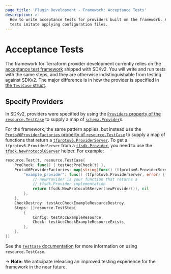 ```yaml
---
page_title: 'Plugin Development - Framework: Acceptance Tests'
description: >-
  How to write acceptance tests for providers built on the framework. Acceptance
  tests imitate applying configuration files.
---
```


# Acceptance Tests

The framework for Terraform provider development currently relies on the
[acceptance test framework](/plugin/sdkv2/testing/acceptance-tests)
shipped with SDKv2. You will write and run tests with the same steps, and they
are otherwise indistinguishable from testing against SDKv2.  The major
difference is in how the provider is specified in [the `TestCase`
struct](/plugin/sdkv2/testing/acceptance-tests/testcase).

## Specify Providers

In SDKv2, providers were specified by using the [`Providers` property of the
`resource.TestCase`](https://pkg.go.dev/github.com/hashicorp/terraform-plugin-sdk/v2/helper/resource#TestCase.Providers) to supply a map of
[`schema.Provider`](https://pkg.go.dev/github.com/hashicorp/terraform-plugin-sdk/v2/helper/schema/#Provider)s.

For the framework, the same pattern applies, but instead use the
[`ProtoV6ProviderFactories` property of
`resource.TestCase`](https://pkg.go.dev/github.com/hashicorp/terraform-plugin-sdk/v2/helper/resource#TestCase.ProtoV6ProviderFactories)
to supply a map of functions that return a
[`tfprotov6.ProviderServer`](https://pkg.go.dev/github.com/hashicorp/terraform-plugin-go/tfprotov6/#ProviderServer).
To get a `tfprotov6.ProviderServer` from a
[`tfsdk.Provider`](https://pkg.go.dev/github.com/hashicorp/terraform-plugin-framework/tfsdk#Provider),
you need to use the
[`tfsdk.NewProtocol6Server`](https://pkg.go.dev/github.com/hashicorp/terraform-plugin-framework/tfsdk#NewProtocol6Server)
helper. For example:

```go
resource.Test(t, resource.TestCase{
	PreCheck: func() { testAccPreCheck(t) },
	ProtoV6ProviderFactories: map[string]func() (tfprotov6.ProviderServer, error) {
		"example_provider": func() (tfprotov6.ProviderServer, error) {
			// newProvider is your function that returns a
			// tfsdk.Provider implementation
			return tfsdk.NewProtocol6Server(newProvider()), nil
		},
	},
	CheckDestroy: testAccCheckExampleResourceDestroy,
	Steps: []resource.TestStep{
		{
			Config: testAccExampleResource,
			Check: testAccCheckExampleResourceExists,
		},
	},
})
```

See the [`TestCase`
documentation](/plugin/sdkv2/testing/acceptance-tests/testcase) for more
information on using `resource.TestCase`.

-> **Note:** We anticipate releasing an improved testing experience for the
framework in the near future.
